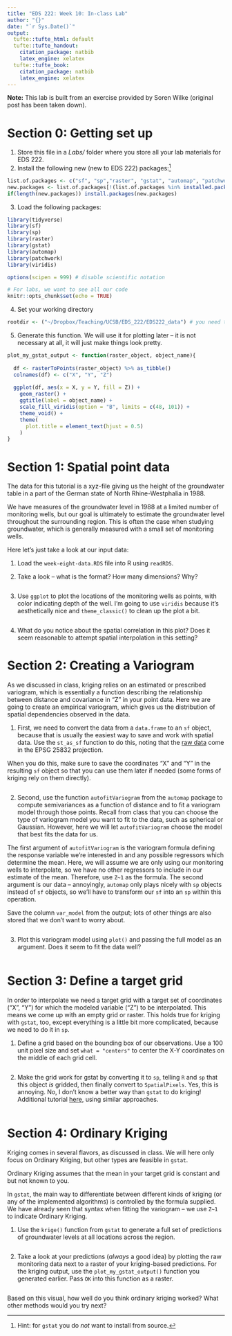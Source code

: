 ```yaml
---
title: "EDS 222: Week 10: In-class Lab"
author: "{}"
date: "`r Sys.Date()`"
output:
  tufte::tufte_html: default
  tufte::tufte_handout:
    citation_package: natbib
    latex_engine: xelatex
  tufte::tufte_book:
    citation_package: natbib
    latex_engine: xelatex
---
```


**Note:** This lab is built from an exercise provided by Soren Wilke (original post has been taken down). 

# Section 0: Getting set up

1. Store this file in a _Labs/_ folder where you store all your lab materials for EDS 222. 
2. Install the following new (new to EDS 222) packages:^[Hint: for `gstat` you do *not* want to install from source.]

```r
list.of.packages <- c("sf", "sp","raster", "gstat", "automap", "patchwork", "viridis")
new.packages <- list.of.packages[!(list.of.packages %in% installed.packages()[,"Package"])]
if(length(new.packages)) install.packages(new.packages)
```

3. Load the following packages:

```r
library(tidyverse)
library(sf)
library(sp)
library(raster)
library(gstat)
library(automap)
library(patchwork)
library(viridis)

options(scipen = 999) # disable scientific notation

# For labs, we want to see all our code
knitr::opts_chunk$set(echo = TRUE)
```
4. Set your working directory

```r
rootdir <- ("~/Dropbox/Teaching/UCSB/EDS_222/EDS222_data") # you need to change this to fit your local file structure!
```

5. Generate this function. We will use it for plotting later -- it is not necessary at all, it will just make things look pretty.

```r
plot_my_gstat_output <- function(raster_object, object_name){
  
  df <- rasterToPoints(raster_object) %>% as_tibble()
  colnames(df) <- c("X", "Y", "Z")
  
  ggplot(df, aes(x = X, y = Y, fill = Z)) +
    geom_raster() +
    ggtitle(label = object_name) +
    scale_fill_viridis(option = "B", limits = c(48, 101)) +
    theme_void() +
    theme(
      plot.title = element_text(hjust = 0.5)
    )
}
```

# Section 1: Spatial point data

The data for this tutorial is a xyz-file giving us the height of the groundwater table in a part of the German state of North Rhine-Westphalia in 1988. 

We have measures of the groundwater level in 1988 at a limited number of monitoring wells, but our goal is ultimately to estimate the groundwater level throughout the surrounding region. This is often the case when studying groundwater, which is generally measured with a small set of monitoring wells.

Here let's just take a look at our input data:

1. Load the `week-eight-data.RDS` file into R using `readRDS`.

2. Take a look -- what is the format? How many dimensions? Why? 

```r

```

3. Use `ggplot` to plot the locations of the monitoring wells as points, with color indicating depth of the well. I'm going to use `viridis` because it's aesthetically nice and `theme_classic()` to clean up the plot a bit.

```r

```

4. What do you notice about the spatial correlation in this plot? Does it seem reasonable to attempt spatial interpolation in this setting?

# Section 2: Creating a Variogram

As we discussed in class, kriging relies on an estimated or prescribed variogram, which is essentially a function describing the relationship between distance and covariance in "Z" in your point data. Here we are going to create an empirical variogram, which gives us the distribution of spatial dependencies observed in the data.

1. First, we need to convert the data from a `data.frame` to an `sf` object, because that is usually the easiest way to save and work with spatial data. Use the `st_as_sf` function to do this, noting that the [raw data](http://www.govdata.de/dl-de/by-2-0) come in the EPSG 25832 projection.

When you do this, make sure to save the coordinates "X" and "Y" in the resulting `sf` object so that you can use them later if needed (some forms of kriging rely on them directly).

```r

```

2. Second, use the function `autofitVariogram` from the `automap` package to compute semivariances as a function of distance and to fit a variogram model through those points. Recall from class that you can choose the type of variogram model you want to fit to the data, such as spherical or Gaussian. However, here we will let `autofitVariogram` choose the model that best fits the data for us.

The first argument of `autofitVariogram` is the variogram formula defining the response variable we're interested in and any possible regressors which determine the mean. Here, we will assume we are only using our monitoring wells to interpolate, so we have no other regressors to include in our estimate of the mean. Therefore, use `Z~1` as the formula. The second argument is our data -- annoyingly, `automap` only plays nicely with `sp` objects instead of `sf` objects, so we'll have to transform our `sf` into an `sp` within this operation.

Save the column `var_model` from the output; lots of other things are also stored that we don't want to worry about.

```r

```
3. Plot this variogram model using `plot()` and passing the full model as an argument. Does it seem to fit the data well? 

```r

```

# Section 3: Define a target grid

In order to interpolate we need a target grid with a target set of coordinates (“X”, “Y”) for which the modeled variable (“Z”) to be interpolated. This means we come up with an empty grid or raster. This holds true for kriging with `gstat`, too, except everything is a little bit more complicated, because we need to do it in `sp`.

1. Define a grid based on the bounding box of our observations. Use a 100 unit pixel size and set `what = "centers"` to center the X-Y coordinates on the middle of each grid cell.

```r

```

2. Make the grid work for gstat by converting it to `sp`, telling `R` and `sp` that this object _is_ gridded, then finally convert to `SpatialPixels`. Yes, this is annoying. No, I don't know a better way than `gstat` to do kriging! Additional tutorial [here](https://mgimond.github.io/Spatial/interpolation-in-r.html), using similar approaches.

```r

```

# Section 4: Ordinary Kriging

Kriging comes in several flavors, as discussed in class. We will here only focus on Ordinary Kriging, but other types are feasible in `gstat`. 

Ordinary Kriging assumes that the mean in your target grid is constant and but not known to you. 

In `gstat`, the main way to differentiate between different kinds of kriging (or any of the implemented algorithms) is controlled by the formula supplied. We have already seen that syntax when fitting the variogram -- we use `Z~1` to indicate Ordinary Kriging. 

1. Use the `krige()` function from `gstat` to generate a full set of predictions of groundwater levels at all locations across the region.

```r

```

2. Take a look at your predictions (_always_ a good idea) by plotting the raw monitoring data next to a raster of your kriging-based predictions. For the kriging output, use the `plot_my_gstat_output()` function you generated earlier. Pass `OK` into this function as a raster.

```r

```

Based on this visual, how well do you think ordinary kriging worked? What other methods would you try next?
